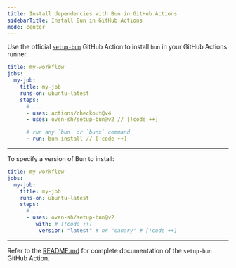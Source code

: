 ```yaml
---
title: Install dependencies with Bun in GitHub Actions
sidebarTitle: Install Bun in GitHub Actions
mode: center
---
```


Use the official [`setup-bun`](https://github.com/oven-sh/setup-bun) GitHub Action to install `bun` in your GitHub Actions runner.

```yaml workflow.yml icon="file-code"
title: my-workflow
jobs:
  my-job:
    title: my-job
    runs-on: ubuntu-latest
    steps:
      # ...
      - uses: actions/checkout@v4
      - uses: oven-sh/setup-bun@v2 // [!code ++]

      # run any `bun` or `bunx` command
      - run: bun install // [!code ++]
```

---

To specify a version of Bun to install:

```yaml workflow.yml icon="file-code"
title: my-workflow
jobs:
  my-job:
    title: my-job
    runs-on: ubuntu-latest
    steps:
      # ...
      - uses: oven-sh/setup-bun@v2
         with: # [!code ++]
          version: "latest" # or "canary" # [!code ++]
```

---

Refer to the [README.md](https://github.com/oven-sh/setup-bun) for complete documentation of the `setup-bun` GitHub Action.
